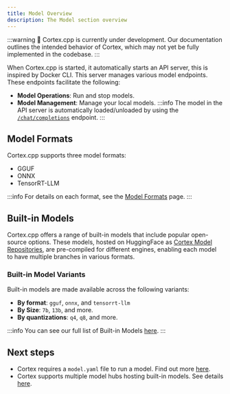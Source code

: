 ```yaml
---
title: Model Overview
description: The Model section overview
---
```


:::warning
🚧 Cortex.cpp is currently under development. Our documentation outlines the intended behavior of Cortex, which may not yet be fully implemented in the codebase.
:::

When Cortex.cpp is started, it automatically starts an API server, this is inspired by Docker CLI. This server manages various model endpoints. These endpoints facilitate the following:
- **Model Operations**: Run and stop models.
- **Model Management**: Manage your local models.
:::info
The model in the API server is automatically loaded/unloaded by using the [`/chat/completions`](/api-reference#tag/inference/post/v1/chat/completions) endpoint.
:::
## Model Formats
Cortex.cpp supports three model formats:
- GGUF
- ONNX
- TensorRT-LLM

:::info
For details on each format, see the [Model Formats](/docs/model-yaml#model-formats) page.
:::

## Built-in Models 
Cortex.cpp offers a range of built-in models that include popular open-source options. These models, hosted on HuggingFace as [Cortex Model Repositories](/docs/hub/cortex-hub), are pre-compiled for different engines, enabling each model to have multiple branches in various formats.

### Built-in Model Variants
Built-in models are made available across the following variants: 

- **By format**: `gguf`, `onnx`, and `tensorrt-llm`
- **By Size**: `7b`, `13b`, and more.
- **By quantizations**: `q4`, `q8`, and more.

:::info
You can see our full list of Built-in Models [here](/models). 
:::

## Next steps
- Cortex requires a `model.yaml` file to run a model. Find out more [here](/docs/model-yaml).
- Cortex supports multiple model hubs hosting built-in models. See details [here](/docs/model-sources).
